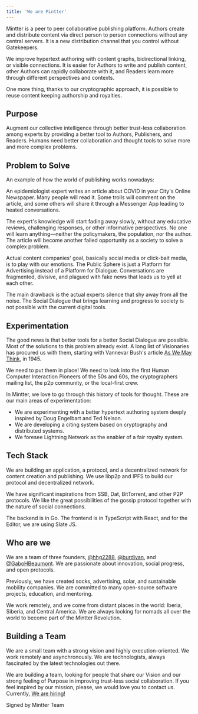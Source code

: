 ```yaml
---
title: 'We are Mintter'
---
```

Mintter is a peer to peer collaborative publishing platform. Authors create and distribute content via direct person to person connections without any central servers. It is a new distribution channel that you control without Gatekeepers.

We improve hypertext authoring with content graphs, bidirectional linking, or visible connections. It is easier for Authors to write and publish content, other Authors can rapidly collaborate with it, and Readers learn more through different perspectives and contexts.

One more thing, thanks to our cryptographic approach, it is possible to reuse content keeping authorship and royalties.

## Purpose

Augment our collective intelligence through better trust-less collaboration among experts by providing a better tool to Authors, Publishers, and Readers. Humans need better collaboration and thought tools to solve more and more complex problems.

## Problem to Solve

An example of how the world of publishing works nowadays:

An epidemiologist expert writes an article about COVID in your City's Online Newspaper. Many people will read it. Some trolls will comment on the article, and some others will share it through a Messenger App leading to heated conversations.

The expert's knowledge will start fading away slowly, without any educative reviews, challenging responses, or other informative perspectives. No one will learn anything—neither the policymakers, the population, nor the author. The article will become another failed opportunity as a society to solve a complex problem.

Actual content companies' goal, basically social media or click-bait media, is to play with our emotions. The Public Sphere is just a Platform for Advertising instead of a Platform for Dialogue. Conversations are fragmented, divisive, and plagued with fake news that leads us to yell at each other.

The main drawback is the actual experts silence that shy away from all the noise. The Social Dialogue that brings learning and progress to society is not possible with the current digital tools.

## Experimentation

The good news is that better tools for a better Social Dialogue are possible. Most of the solutions to this problem already exist. A long list of Visionaries has procured us with them, starting with Vannevar Bush's article [As We May Think](https://www.theatlantic.com/magazine/archive/1945/07/as-we-may-think/303881/), in 1945.

We need to put them in place! We need to look into the first Human Computer Interaction Pioneers of the 50s and 60s, the cryptographers mailing list, the p2p community, or the local-first crew.

In Mintter, we love to go through this history of tools for thought. These are our main areas of experimentation:

- We are experimenting with a better hypertext authoring system deeply inspired by Doug Engelbart and Ted Nelson.
- We are developing a citing system based on cryptography and distributed systems.
- We foresee Lightning Network as the enabler of a fair royalty system.

## Tech Stack

We are building an application, a protocol, and a decentralized network for content creation and publishing. We use libp2p and IPFS to build our protocol and decentralized network. 

We have significant inspirations from SSB, Dat, BitTorrent, and other P2P protocols. We like the great possibilities of the gossip protocol together with the nature of social connections.

The backend is in Go. The frontend is in TypeScript with React, and for the Editor, we are using Slate JS.

## Who are we
We are a team of three founders, [@hhg2288](https://twitter.com/hhg2288), [@burdiyan](), and [@GaboHBeaumont](https://twitter.com/GaboHBeaumont). We are passionate about innovation, social progress, and open protocols.

Previously, we have created socks, advertising, solar, and sustainable mobility companies. We are committed to many open-source software projects, education, and mentoring.

We work remotely, and we come from distant places in the world: Iberia, Siberia, and Central America. We are always looking for nomads all over the world to become part of the Mintter Revolution. 

## Building a Team
We are a small team with a strong vision and highly execution-oriented. We work remotely and asynchronously. We are technologists, always fascinated by the latest technologies out there.

We are building a team, looking for people that share our Vision and our strong feeling of Purpose in improving trust-less social collaboration. If you feel inspired by our mission, please, we would love you to contact us. Currently, [We are hiring!](/hiring) 

Signed by Mintter Team